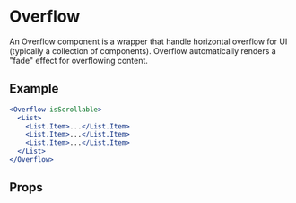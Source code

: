 
<Meta component={Overflow} title="🛠 Utilities/UI Convenience/Overflow" />

# Overflow

An Overflow component is a wrapper that handle horizontal overflow for UI (typically a collection of components). Overflow automatically renders a "fade" effect for overflowing content.

## Example

```jsx
<Overflow isScrollable>
  <List>
    <List.Item>...</List.Item>
    <List.Item>...</List.Item>
    <List.Item>...</List.Item>
  </List>
</Overflow>
```

## Props

<ArgsTable of={Overflow} />
